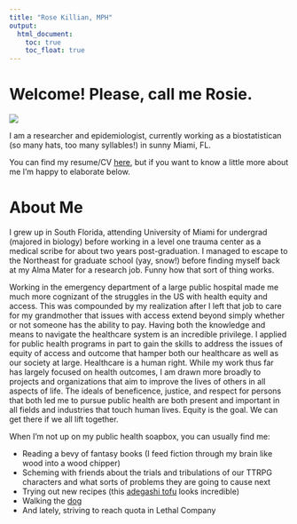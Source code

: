 ```yaml
---
title: "Rose Killian, MPH"
output: 
  html_document:
    toc: true
    toc_float: true
---
```


# Welcome! Please, call me Rosie.

![](https://media.giphy.com/media/o2f9sOJ4WcMqeyR1cY/giphy.gif)

I am a researcher and epidemiologist, currently working as a biostatistican (so many hats, too many syllables!) in sunny Miami, FL.

You can find my resume/CV [here](about.html), but if you want to know a little more about me I'm happy to elaborate below.

# About Me

I grew up in South Florida, attending University of Miami for undergrad (majored in biology) before working in a level one trauma center as a medical scribe for about two years post-graduation. I managed to escape to the Northeast for graduate school (yay, snow!) before finding myself back at my Alma Mater for a research job. Funny how that sort of thing works.

Working in the emergency department of a large public hospital made me much more cognizant of the struggles in the US with health equity and access. This was compounded by my realization after I left that job to care for my grandmother that issues with access extend beyond simply whether or not someone has the ability to pay. Having both the knowledge and means to navigate the healthcare system is an incredible privilege. I applied for public health programs in part to gain the skills to address the issues of equity of access and outcome that hamper both our healthcare as well as our society at large. Healthcare is a human right. While my work thus far has largely focused on health outcomes, I am drawn more broadly to projects and organizations that aim to improve the lives of others in all aspects of life.  The ideals of beneficence, justice, and respect for persons that both led me to pursue public health are both present and important in all fields and industries that touch human lives. Equity is the goal. We can get there if we all lift together. 

When I'm not up on my public health soapbox, you can usually find me:

* Reading a bevy of fantasy books (I feed fiction through my brain like wood into a wood chipper)
* Scheming with friends about the trials and tribulations of our TTRPG characters and what sorts of problems they are going to cause next
* Trying out new recipes (this [adegashi tofu](https://www.justonecookbook.com/agedashi-tofu-2/) looks incredible)
* Walking the [dog](grizzly.html)
* And lately, striving to reach quota in Lethal Company


